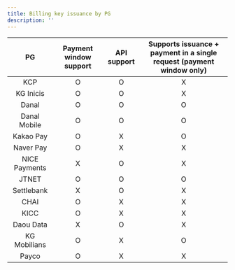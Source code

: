 ```yaml
---
title: Billing key issuance by PG
description: ''
---
```


|      PG     |Payment window support|API support|Supports issuance + payment in a single request (payment window only)|
|:-----------:|:--------------------:|:---------:|:-------------------------------------------------------------------:|
|     KCP     |           O          |     O     |                                  X                                  |
|  KG Inicis  |           O          |     O     |                                  X                                  |
|    Danal    |           O          |     O     |                                  O                                  |
| Danal Mobile|           O          |     O     |                                  O                                  |
|  Kakao Pay  |           O          |     X     |                                  O                                  |
|  Naver Pay  |           O          |     X     |                                  X                                  |
|NICE Payments|           X          |     O     |                                  X                                  |
|    JTNET    |           O          |     O     |                                  O                                  |
|  Settlebank |           X          |     O     |                                  X                                  |
|     CHAI    |           O          |     X     |                                  X                                  |
|     KICC    |           O          |     X     |                                  X                                  |
|  Daou Data  |           X          |     O     |                                  X                                  |
| KG Mobilians|           O          |     X     |                                  O                                  |
|    Payco    |           O          |     X     |                                  X                                  |
